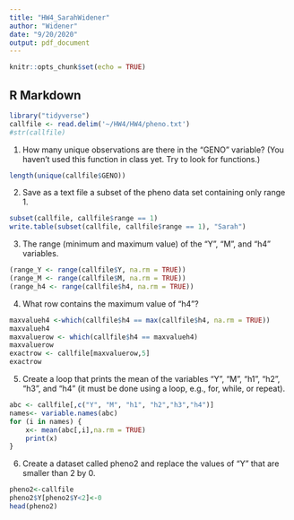 ```yaml
---
title: "HW4_SarahWidener"
author: "Widener"
date: "9/20/2020"
output: pdf_document
---
```


```r
knitr::opts_chunk$set(echo = TRUE)
```

## R Markdown

```r
library("tidyverse")
callfile <- read.delim('~/HW4/HW4/pheno.txt')
#str(callfile)
```

1) How many unique observations are there in the “GENO” variable? (You haven’t used this function in class yet. Try to look for functions.)
```r
length(unique(callfile$GENO))
```

2) Save as a text file a subset of the pheno data set containing only range 1.
```r
subset(callfile, callfile$range == 1)
write.table(subset(callfile, callfile$range == 1), "Sarah")
```

3) The range (minimum and maximum value) of the “Y”, “M”, and “h4” variables.
```r
(range_Y <- range(callfile$Y, na.rm = TRUE))
(range_M <- range(callfile$M, na.rm = TRUE))
(range_h4 <- range(callfile$h4, na.rm = TRUE))
```

4) What row contains the maximum value of “h4”?
```r
maxvalueh4 <-which(callfile$h4 == max(callfile$h4, na.rm = TRUE))
maxvalueh4
maxvaluerow <- which(callfile$h4 == maxvalueh4)
maxvaluerow
exactrow <- callfile[maxvaluerow,5]
exactrow
```
5) Create a loop that prints the mean of the variables “Y”, “M”, “h1”, “h2”, “h3”, and “h4” (it must be done using a loop, e.g., for, while, or repeat).
```r
abc <- callfile[,c("Y", "M", "h1", "h2","h3","h4")]
names<- variable.names(abc)
for (i in names) {
    x<- mean(abc[,i],na.rm = TRUE)
    print(x)
}
```
6) Create a dataset called pheno2 and replace the values of “Y” that are smaller than 2 by 0.
```r
pheno2<-callfile
pheno2$Y[pheno2$Y<2]<-0
head(pheno2)
```



